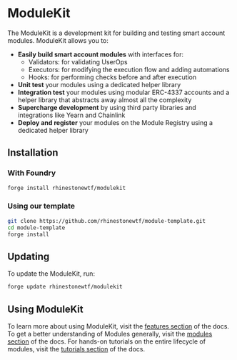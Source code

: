 # ModuleKit

The ModuleKit is a development kit for building and testing smart account modules. ModuleKit allows you to:

-   **Easily build smart account modules** with interfaces for:
    -   Validators: for validating UserOps
    -   Executors: for modifying the execution flow and adding automations
    -   Hooks: for performing checks before and after execution
-   **Unit test** your modules using a dedicated helper library
-   **Integration test** your modules using modular ERC-4337 accounts and a helper library that abstracts away almost all the complexity
-   **Supercharge development** by using third party libraries and integrations like Yearn and Chainlink
-   **Deploy and register** your modules on the Module Registry using a dedicated helper library

## Installation

### With Foundry

```bash
forge install rhinestonewtf/modulekit
```

### Using our template

```bash
git clone https://github.com/rhinestonewtf/module-template.git
cd module-template
forge install
```

## Updating

To update the ModuleKit, run:

```bash
forge update rhinestonewtf/modulekit
```

## Using ModuleKit

To learn more about using ModuleKit, visit the [features section](/modulekit/library) of the docs. To get a better understanding of Modules generally, visit the [modules section](/modulekit/modules) of the docs. For hands-on tutorials on the entire lifecycle of modules, visit the [tutorials section](/tutorials) of the docs.
